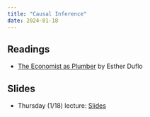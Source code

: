 ```yaml
---
title: "Causal Inference"
date: 2024-01-18
---
```



## Readings 

- [The Economist as Plumber](/files/duflo-2017-the-economist-as-plumber.pdf) by Esther Duflo

## Slides

- Thursday (1/18) lecture: [Slides](/slides/01-intro.html)
